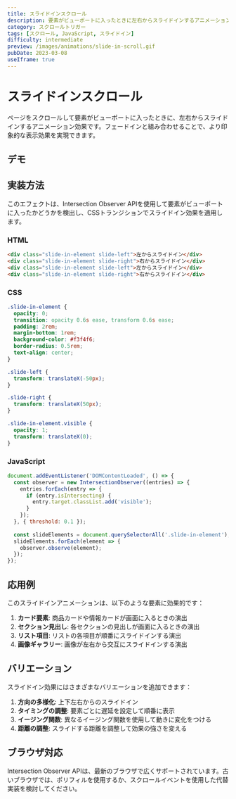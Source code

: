 ```yaml
---
title: スライドインスクロール
description: 要素がビューポートに入ったときに左右からスライドインするアニメーション。Intersection Observerを使用した実装例。
category: スクロールトリガー
tags: [スクロール, JavaScript, スライドイン]
difficulty: intermediate
preview: /images/animations/slide-in-scroll.gif
pubDate: 2023-03-08
useIframe: true
---
```



# スライドインスクロール

ページをスクロールして要素がビューポートに入ったときに、左右からスライドインするアニメーション効果です。フェードインと組み合わせることで、より印象的な表示効果を実現できます。

## デモ

<IframeDemo 
  title="スライドインスクロール" 
  description="下にスクロールすると要素が左右からスライドインします" 
  height="400px"
/>

## 実装方法

このエフェクトは、Intersection Observer APIを使用して要素がビューポートに入ったかどうかを検出し、CSSトランジションでスライドイン効果を適用します。

### HTML

```html
<div class="slide-in-element slide-left">左からスライドイン</div>
<div class="slide-in-element slide-right">右からスライドイン</div>
<div class="slide-in-element slide-left">左からスライドイン</div>
<div class="slide-in-element slide-right">右からスライドイン</div>
```

### CSS

```css
.slide-in-element {
  opacity: 0;
  transition: opacity 0.6s ease, transform 0.6s ease;
  padding: 2rem;
  margin-bottom: 1rem;
  background-color: #f3f4f6;
  border-radius: 0.5rem;
  text-align: center;
}

.slide-left {
  transform: translateX(-50px);
}

.slide-right {
  transform: translateX(50px);
}

.slide-in-element.visible {
  opacity: 1;
  transform: translateX(0);
}
```

### JavaScript

```javascript
document.addEventListener('DOMContentLoaded', () => {
  const observer = new IntersectionObserver((entries) => {
    entries.forEach(entry => {
      if (entry.isIntersecting) {
        entry.target.classList.add('visible');
      }
    });
  }, { threshold: 0.1 });
  
  const slideElements = document.querySelectorAll('.slide-in-element');
  slideElements.forEach(element => {
    observer.observe(element);
  });
});
```

## 応用例

このスライドインアニメーションは、以下のような要素に効果的です：

1. **カード要素**: 商品カードや情報カードが画面に入るときの演出
2. **セクション見出し**: 各セクションの見出しが画面に入るときの演出
3. **リスト項目**: リストの各項目が順番にスライドインする演出
4. **画像ギャラリー**: 画像が左右から交互にスライドインする演出

## バリエーション

スライドイン効果にはさまざまなバリエーションを追加できます：

1. **方向の多様化**: 上下左右からのスライドイン
2. **タイミングの調整**: 要素ごとに遅延を設定して順番に表示
3. **イージング関数**: 異なるイージング関数を使用して動きに変化をつける
4. **距離の調整**: スライドする距離を調整して効果の強さを変える

## ブラウザ対応

Intersection Observer APIは、最新のブラウザで広くサポートされています。古いブラウザでは、ポリフィルを使用するか、スクロールイベントを使用した代替実装を検討してください。
